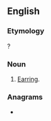 ==English==

===Etymology===
{{suffix|en|ear|let}}?

===Noun===
{{en-noun}}

# {{lb|en|obsolete}} [[earring|Earring]].

===Anagrams===
* {{anagrams|en|Aertel|Tralee|alreet|e-alert|elater|relate|telera}}